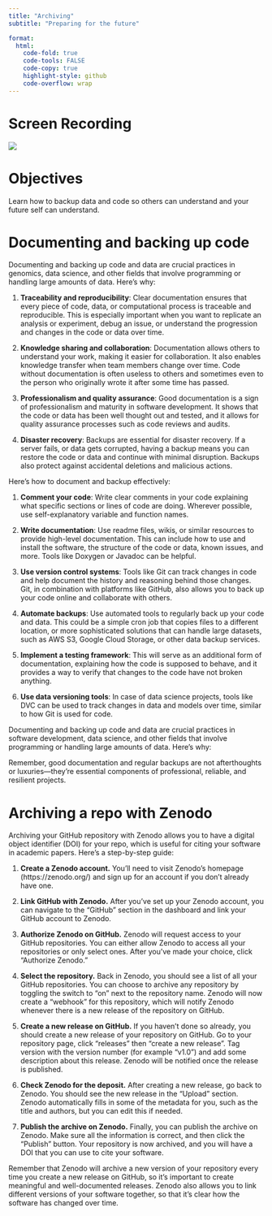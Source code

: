 ```yaml
---
title: "Archiving"
subtitle: "Preparing for the future"

format:
  html:
    code-fold: true
    code-tools: FALSE
    code-copy: true
    highlight-style: github
    code-overflow: wrap
---
```


# Screen Recording

[![](/img/zoom.png){fig-align="right"}](https://washington.zoom.us/rec/share/4nnvfeJAa5kUgiGN)

# Objectives

Learn how to backup data and code so others can understand and your future self can understand.

# Documenting and backing up code

Documenting and backing up code and data are crucial practices in genomics, data science, and other fields that involve programming or handling large amounts of data. Here's why:

1.  **Traceability and reproducibility**: Clear documentation ensures that every piece of code, data, or computational process is traceable and reproducible. This is especially important when you want to replicate an analysis or experiment, debug an issue, or understand the progression and changes in the code or data over time.

2.  **Knowledge sharing and collaboration**: Documentation allows others to understand your work, making it easier for collaboration. It also enables knowledge transfer when team members change over time. Code without documentation is often useless to others and sometimes even to the person who originally wrote it after some time has passed.

3.  **Professionalism and quality assurance**: Good documentation is a sign of professionalism and maturity in software development. It shows that the code or data has been well thought out and tested, and it allows for quality assurance processes such as code reviews and audits.

4.  **Disaster recovery**: Backups are essential for disaster recovery. If a server fails, or data gets corrupted, having a backup means you can restore the code or data and continue with minimal disruption. Backups also protect against accidental deletions and malicious actions.

Here's how to document and backup effectively:

1.  **Comment your code**: Write clear comments in your code explaining what specific sections or lines of code are doing. Wherever possible, use self-explanatory variable and function names.

2.  **Write documentation**: Use readme files, wikis, or similar resources to provide high-level documentation. This can include how to use and install the software, the structure of the code or data, known issues, and more. Tools like Doxygen or Javadoc can be helpful.

3.  **Use version control systems**: Tools like Git can track changes in code and help document the history and reasoning behind those changes. Git, in combination with platforms like GitHub, also allows you to back up your code online and collaborate with others.

4.  **Automate backups**: Use automated tools to regularly back up your code and data. This could be a simple cron job that copies files to a different location, or more sophisticated solutions that can handle large datasets, such as AWS S3, Google Cloud Storage, or other data backup services.

5.  **Implement a testing framework**: This will serve as an additional form of documentation, explaining how the code is supposed to behave, and it provides a way to verify that changes to the code have not broken anything.

6.  **Use data versioning tools**: In case of data science projects, tools like DVC can be used to track changes in data and models over time, similar to how Git is used for code.

Documenting and backing up code and data are crucial practices in software development, data science, and other fields that involve programming or handling large amounts of data. Here's why:

Remember, good documentation and regular backups are not afterthoughts or luxuries---they're essential components of professional, reliable, and resilient projects.



# Archiving a repo with Zenodo

Archiving your GitHub repository with Zenodo allows you to have a digital object identifier (DOI) for your repo, which is useful for citing your software in academic papers. Here's a step-by-step guide:

1. **Create a Zenodo account.** You'll need to visit Zenodo's homepage (https://zenodo.org/) and sign up for an account if you don't already have one.

2. **Link GitHub with Zenodo.** After you've set up your Zenodo account, you can navigate to the "GitHub" section in the dashboard and link your GitHub account to Zenodo.

3. **Authorize Zenodo on GitHub.** Zenodo will request access to your GitHub repositories. You can either allow Zenodo to access all your repositories or only select ones. After you've made your choice, click "Authorize Zenodo."

4. **Select the repository.** Back in Zenodo, you should see a list of all your GitHub repositories. You can choose to archive any repository by toggling the switch to "on" next to the repository name. Zenodo will now create a "webhook" for this repository, which will notify Zenodo whenever there is a new release of the repository on GitHub.

5. **Create a new release on GitHub.** If you haven't done so already, you should create a new release of your repository on GitHub. Go to your repository page, click "releases" then "create a new release". Tag version with the version number (for example "v1.0") and add some description about this release. Zenodo will be notified once the release is published.

6. **Check Zenodo for the deposit.** After creating a new release, go back to Zenodo. You should see the new release in the "Upload" section. Zenodo automatically fills in some of the metadata for you, such as the title and authors, but you can edit this if needed.

7. **Publish the archive on Zenodo.** Finally, you can publish the archive on Zenodo. Make sure all the information is correct, and then click the "Publish" button. Your repository is now archived, and you will have a DOI that you can use to cite your software.

Remember that Zenodo will archive a new version of your repository every time you create a new release on GitHub, so it's important to create meaningful and well-documented releases. Zenodo also allows you to link different versions of your software together, so that it's clear how the software has changed over time.
